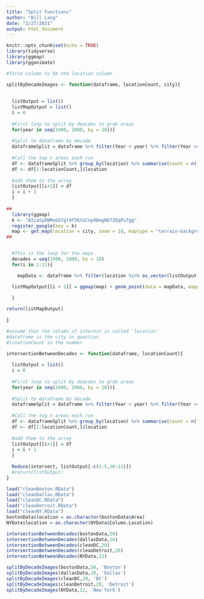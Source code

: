```yaml
---
title: "Split Functions"
author: "Bill Lang"
date: "2/27/2021"
output: html_document
---
```


```r
knitr::opts_chunk$set(echo = TRUE)
library(tidyverse)
library(ggmap)
library(gganimate)
```


```r

#force column to be the location column

splitByDecadeImages <- function(dataframe, locationCount, city){
  
  
  listOutput = list()
  listMapOutput = list()
  i = 0 
  
  #First loop to split by deacdes to grab areas
  for(year in seq(1900, 2000, by = 10)){
    
  #Split te dataframe by decade  
  dataframeSplit = dataframe %>% filter(Year < year) %>% filter(Year >= year-10)
  
  #Call the top n areas each run
  df <- dataframeSplit %>% group_by(location) %>% summarise(count = n()) %>% arrange(desc(count)) %>% filter(location != "")
  df <- df[1:locationCount,]$location
  
  #add them to the array
  listOutput[[i+1]] = df
  i = i + 1
  }
  
##  
  library(ggmap)
  k <- "AIzaSyDNMoGGfgl9f5KtGCnp9BegNb7ZDqPu7gg"
  register_google(key = k)
  map <- get_map(location = city, zoom = 10, maptype = "terrain-background", source = 'google', color = 'color')
##


  #This is the loop for the maps
  decades = seq(1900, 2000, by = 10)
  for(i in 1:11){

    mapData <- dataframe %>% filter(location %in% as_vector(listOutput[i])) %>% filter(Year < decades[i]) %>% filter(Year >= decades[i]-10)

  listMapOutput[[i + 1]] = ggmap(map) + geom_point(data = mapData, mapping = aes(x = longitude, y = latitude, color = factor(location)), size = .1) + theme(legend.position = "bottom")+ ggtitle(paste0("Top ",locationCount," locations between ",decades[i]-10, " and ", decades[i]))

  }
  
return(listMapOutput)
  
}  

```

```r
#assume that the column of interest is called 'location'
#dataframe is the city in question 
#lcoationCount is the number 

intersectionBetweenDecades <- function(dataframe, locationCount){
  
  listOutput = list()
  i = 0 
  
  #First loop to split by deacdes to grab areas
  for(year in seq(1900, 2000, by = 10)){
    
  #Split te dataframe by decade 
  dataframeSplit = dataframe %>% filter(Year < year) %>% filter(Year >= year-10)
  
  #Call the top n areas each run
  df <- dataframeSplit %>% group_by(location) %>% summarise(count = n()) %>% arrange(desc(count)) %>% filter(location != "")
  df <- df[1:locationCount,]$location
  
  #add them to the array
  listOutput[[i+1]] = df
  i = i + 1
  }  
  
  Reduce(intersect, listOutput[-c(1:5,10:11)])
  #return(listOutput)
}

```


```r
load("cleanBoston.RData")
load("cleanDallas.RData")
load("cleanDC.RData")
load("cleanDetroit.RData")
load("cleanNY.RData")
bostonData$location = as.character(bostonData$Area)
NYData$location = as.character(NYData$Column.Location)
```


```r
intersectionBetweenDecades(bostonData,50)
intersectionBetweenDecades(dallasData,16)
intersectionBetweenDecades(cleanDC,20)
intersectionBetweenDecades(cleanDetroit,20)
intersectionBetweenDecades(NYData,12)
```


```r

splitByDecadeImages(bostonData,50, 'Boston')
splitByDecadeImages(dallasData,20, 'Dallas')
splitByDecadeImages(cleanDC,20, 'DC')
splitByDecadeImages(cleanDetroit,20, 'Detroit')
splitByDecadeImages(NYData,12, 'New York')

```



